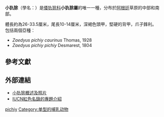 {{Speciesbox 
 | image= Piche (Zaedyus pichiy) in laguna Las Coloradas Chubut.JPG
 | image_width = 250px
 | status = NT
 | status_system = iucn3.1
 | status_ref = <ref name=iucn>{{IUCN2008 | assessors = Superina, M. & Members of the IUCN SSC Edentate Specialist Group | year = 2008 | id = 23178 | title = Zaedyus pichiy | downloaded = 2008-12-30 }}</ref>
 | range_map=Biomap piche patagonia.png
 | range_map_caption=分布圖
 | taxon = Zaedyus pichiy
 | display_parents = 15
 | synonyms=
*''Dasypus minutus'' {{small|Desmarest, 1822}}
*''Loricatus pichiy'' {{small|Desmarest, 1804}}
}}

'''小犰狳'''（學名：''{{lang|la|Zaedyus pichiy}}''）是[[倭犰狳科|倭犰狳科]]'''小犰狳屬'''的唯一一種，分布於[[阿根廷|阿根廷]]草原的中部和南部。

體長約為26-33.5厘米，尾長10-14厘米，深褐色頭甲，堅硬的背甲，爪子鋒利。包括兩個亞種：
* ''Zaedyus pichiy caurinus'' Thomas, 1928
* ''Zaedyus pichiy pichiy'' Desmarest, 1804

== 參考文獻 ==
{{reflist}}

== 外部連結 ==
* [http://www.msu.edu/~nixonjos/armadillo/zaedyus.html 小犰狳概述及照片] {{Wayback|url=http://www.msu.edu/~nixonjos/armadillo/zaedyus.html |date=20071009200959 }}
* [https://web.archive.org/web/20160417062613/http://i.iucnredlist.org/documents/amazingspecies/zaedyus-pichiy_rzA_1_45.jpg IUCN紅色名錄的專題介紹]
{{有甲目|2.}}
{{Cingulata}}
{{Taxonbar|from=Q244174}}

[[Category:小犰狳屬|pichiy]]
[[Category:单型的哺乳动物|Category:单型的哺乳动物]]